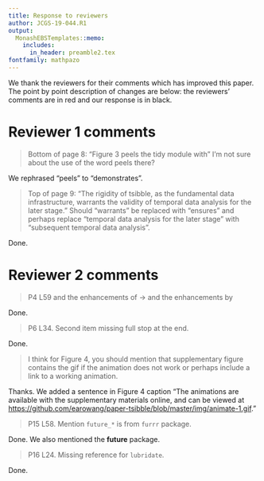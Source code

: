 ```yaml
---
title: Response to reviewers
author: JCGS-19-044.R1
output:
  MonashEBSTemplates::memo:
    includes:
      in_header: preamble2.tex
fontfamily: mathpazo
---
```


We thank the reviewers for their comments which has improved this paper. The point by point description of changes are below: the reviewers' comments are in red and our response is in black.

# Reviewer 1 comments {-}

> Bottom of page 8: "Figure 3 peels the tidy module with" I'm not sure about the use of the word peels there?

We rephrased "peels" to "demonstrates".

> Top of page 9: "The rigidity of tsibble, as the fundamental data infrastructure, warrants the validity of temporal data analysis for the later stage." Should "warrants" be replaced with "ensures" and perhaps replace "temporal data analysis for the later stage" with "subsequent temporal data analysis".

Done.

# Reviewer 2 comments {-}

> P4 L59 and the enhancements of -> and the enhancements by

Done.

> P6 L34. Second item missing full stop at the end.

Done.

> I think for Figure 4, you should mention that supplementary figure contains the gif if the animation does not work or perhaps include a link to a working animation.

Thanks. We added a sentence in Figure 4 caption "The animations are available with the supplementary materials online, and can be viewed at <https://github.com/earowang/paper-tsibble/blob/master/img/animate-1.gif>."

> P15 L58. Mention `future_*` is from `furrr` package.

Done. We also mentioned the **future** package.

> P16 L24. Missing reference for `lubridate`.

Done.
